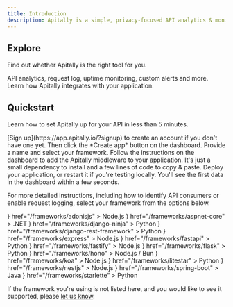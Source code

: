 ```yaml
---
title: Introduction
description: Apitally is a simple, privacy-focused API analytics & monitoring tool. It helps you understand how your APIs are being used and alerts you when things go wrong.
---
```


## Explore

Find out whether Apitally is the right tool for you.

<CardGroup cols={2}>
  <Card title="Features" icon="list-check" iconType="duotone" href="/features">
    API analytics, request log, uptime monitoring, custom alerts and more.
  </Card>
  <Card
    title="How it works"
    icon="gears"
    iconType="duotone"
    href="/how-it-works"
  >
    Learn how Apitally integrates with your application.
  </Card>
</CardGroup>

## Quickstart

Learn how to set Apitally up for your API in less than 5 minutes.

<Steps>
  <Step icon="plus" iconType="regular" title="Create app in Apitally dashboard">
    [Sign up](https://app.apitally.io/?signup) to create an account if you don't have one yet.
    Then click the *Create app* button on the dashboard. Provide a name and select your framework.
  </Step>
  <Step
    icon="code-pull-request"
    iconType="regular"
    title="Add middleware to your application"
  >
    Follow the instructions on the dashboard to add the Apitally middleware to your application.
    It's just a small dependency to install and a few lines of code to copy & paste.
  </Step>
  <Step
    icon="rocket"
    iconType="regular"
    title="Deploy your application"
  >
    Deploy your application, or restart it if you're testing locally.
    You'll see the first data in the dashboard within a few seconds.
  </Step>
</Steps>

For more detailed instructions, including how to identify API consumers or enable request logging, select your framework from the options below.

<CardGroup cols={3}>
  <Card
    title="AdonisJS"
    icon={
      <img
        src="https://assets.apitally.io/frameworks/adonisjs-icon.svg"
        style={{ height: "32px", maxWidth: "unset" }}
        alt="AdonisJS icon"
      />
    }
    href="/frameworks/adonisjs"
  >
    Node.js
  </Card>
  <Card
    title="ASP.NET Core"
    icon={
      <img
        src="https://assets.apitally.io/frameworks/dotnet-icon.svg"
        style={{ height: "32px", maxWidth: "unset" }}
        alt=".NET icon"
      />
    }
    href="/frameworks/aspnet-core"
  >
    .NET
  </Card>
  <Card
    title="Django Ninja"
    icon={
      <img
        src="https://assets.apitally.io/frameworks/django-icon.svg"
        style={{ height: "32px", maxWidth: "unset" }}
        alt="Django icon"
      />
    }
    href="/frameworks/django-ninja"
  >
    Python
  </Card>
  <Card
    title="Django REST Framework"
    icon={
      <img
        src="https://assets.apitally.io/frameworks/django-icon.svg"
        style={{ height: "32px", maxWidth: "unset" }}
        alt="Django icon"
      />
    }
    href="/frameworks/django-rest-framework"
  >
    Python
  </Card>
  <Card
    title="Express"
    icon={
      <img
        src="https://assets.apitally.io/frameworks/express-icon.svg"
        style={{ height: "32px", maxWidth: "unset" }}
        alt="Express icon"
      />
    }
    href="/frameworks/express"
  >
    Node.js
  </Card>
  <Card
    title="FastAPI"
    icon={
      <img
        src="https://assets.apitally.io/frameworks/fastapi-icon.svg"
        style={{ height: "32px", maxWidth: "unset" }}
        alt="FastAPI icon"
      />
    }
    href="/frameworks/fastapi"
  >
    Python
  </Card>
  <Card
    title="Fastify"
    icon={
      <img
        src="https://assets.apitally.io/frameworks/fastify-icon.svg"
        style={{ height: "32px", maxWidth: "unset" }}
        alt="Fastify icon"
      />
    }
    href="/frameworks/fastify"
  >
    Node.js
  </Card>
  <Card
    title="Flask"
    icon={
      <img
        src="https://assets.apitally.io/frameworks/flask-icon.svg"
        style={{ height: "32px", maxWidth: "unset" }}
        alt="Flask icon"
      />
    }
    href="/frameworks/flask"
  >
    Python
  </Card>
  <Card
    title="Hono"
    icon={
      <img
        src="https://assets.apitally.io/frameworks/hono-icon.svg"
        style={{ height: "32px", maxWidth: "unset" }}
        alt="Hono icon"
      />
    }
    href="/frameworks/hono"
  >
    Node.js / Bun
  </Card>
  <Card
    title="Koa"
    icon={
      <img
        src="https://assets.apitally.io/frameworks/koa-icon.svg"
        style={{ height: "32px", maxWidth: "unset" }}
        alt="Koa icon"
      />
    }
    href="/frameworks/koa"
  >
    Node.js
  </Card>
  <Card
    title="Litestar"
    icon={
      <img
        src="https://assets.apitally.io/frameworks/litestar-icon.svg"
        style={{ height: "32px", maxWidth: "unset" }}
        alt="Litestar icon"
      />
    }
    href="/frameworks/litestar"
  >
    Python
  </Card>
  <Card
    title="NestJS"
    icon={
      <img
        src="https://assets.apitally.io/frameworks/nestjs-icon.svg"
        style={{ height: "32px", maxWidth: "unset" }}
        alt="NestJS icon"
      />
    }
    href="/frameworks/nestjs"
  >
    Node.js
  </Card>
  <Card
    title="Spring Boot"
    icon={
      <img
        src="https://assets.apitally.io/frameworks/spring-icon.svg"
        style={{ height: "32px", maxWidth: "unset" }}
        alt="Spring icon"
      />
    }
    href="/frameworks/spring-boot"
  >
    Java
  </Card>
  <Card
    title="Starlette"
    icon={
      <img
        src="https://assets.apitally.io/frameworks/starlette-icon.svg"
        style={{ height: "32px", maxWidth: "unset" }}
        alt="Starlette icon"
      />
    }
    href="/frameworks/starlette"
  >
    Python
  </Card>
</CardGroup>

If the framework you're using is not listed here, and you would like to see it supported, please [let us know](/support).
